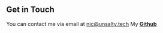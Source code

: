 ## Get in Touch

You can contact me via email at <nic@unsalty.tech>
My **[Github](https://github.com/pyt0xic/)**
